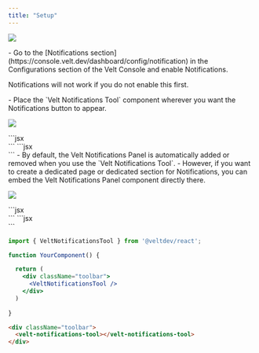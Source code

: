 ```yaml
---
title: "Setup"
---
```


<Tabs>
  <Tab title="React / Next.js">

![](/images/Notification_Dialog_Box.png)


<Steps titleSize="h2">

<Step title="Enable Notifications in the Velt Console">
- Go to the [Notifications section](https://console.velt.dev/dashboard/config/notification) in the Configurations section of the Velt Console and enable Notifications.

<Warning> Notifications will not work if you do not enable this first.</Warning>


</Step>


<Step title="Add the Notifications Tool component">
- Place the `Velt Notifications Tool` component wherever you want the Notifications button to appear.

![](/images/Notification_Dialog_Box.png)

<Tabs>
<Tab title="React / Next.js">
```jsx
<div className="toolbar">
  <VeltNotificationsTool/>
</div>
```
</Tab>

<Tab title="Other Frameworks">
```jsx
<div className="toolbar">
  <velt-notifications-tool></velt-notifications-tool>
</div>
```
</Tab>
</Tabs>

</Step>

<Step title="(optional) Embed Notifications Panel">
- By default, the Velt Notifications Panel is automatically added or removed when you use the `Velt Notifications Tool`.
- However, if you want to create a dedicated page or dedicated section for Notifications, you can embed the Velt Notifications Panel component directly there.

![](/images/Notification_Dialog_Box.png)

<Tabs>
<Tab title="React / Next.js">
```jsx
<div className="toolbar">
  <VeltNotificationsPanel />
</div>
```
</Tab>

<Tab title="Other Frameworks">
```jsx
<div className="toolbar">
  <velt-notifications-panel></velt-notifications-panel>
</div>
```
</Tab>
</Tabs>

</Step>


</Steps>
</Tab>
</Tabs>

<RequestExample>

```jsx React / Next.js
import { VeltNotificationsTool } from '@veltdev/react';

function YourComponent() {

  return (
    <div className="toolbar">
      <VeltNotificationsTool />
    </div>
  )
  
}
```




```html HTML
<div className="toolbar">
  <velt-notifications-tool></velt-notifications-tool>
</div>
```

</RequestExample>
